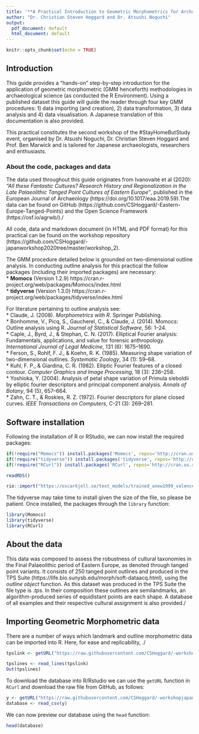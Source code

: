 ```yaml
---
title: '**A Practical Introduction to Geometric Morphometrics for Archaeological Science**'
author: "Dr. Christian Steven Hoggard and Dr. Atsushi Noguchi"
output:
  pdf_document: default
  html_document: default
---
```


```r
knitr::opts_chunk$set(echo = TRUE)
```

## **Introduction**

This guide provides a "hands-on" step-by-step introduction for the application of geometric morphometric (GMM henceforth) methodologies in archaeological science (as conducted the R Environment). Using a published dataset this guide will guide the reader through four key GMM procedures: 1) data importing (and creation), 2) data transformation, 3) data analysis and 4) data visualisation. A Japanese translation of this documentation is also provided.  

This practical constitutes the second workshop of the #StayHomeButStudy event, organised by Dr. Atsushi Noguchi, Dr. Christian Steven Hoggard and Prof. Ben Marwick and is tailored for Japanese archaeologists, researchers and enthusiasts.  

### **About the code, packages and data**

The data used throughout this guide originates from Ivanovaitė et al (2020): *"All these Fantastic Cultures? Research History and Regionalization in the Late Palaeolithic Tanged Point Cultures of Eastern Europe"*, published in the European Journal of Archaeology (https://doi.org/10.1017/eaa.2019.59).The data can be found on GitHub (https://github.com/CSHoggard/-Eastern-Europe-Tanged-Points) and the Open Science Framework (https://osf.io/agrwb/)./

All code, data and markdown document (in HTML and PDF format) for this practical can be found on the workshop repository (https://github.com/CSHoggard/-japanworkshop2020tree/master/workshop_2).

The GMM procedure detailed below is grounded on two-dimensional outline analysis. In conducting outline analysis for this practical the follow packages (including their imported packages) are necessary:  
* **Momocs** (Version 1.2.9) https://cran.r-project.org/web/packages/Momocs/index.html   
* **tidyverse** (Version 1.3.0) https://cran.r-project.org/web/packages/tidyverse/index.html 

For literature pertaining to outline analysis see:\
* Claude, J. (2008). *Morphometrics with R*. Springer Publishing.\
* Bonhomme, V., Picq, S., Gaucherel, C., & Claude, J. (2014). Momocs: Outline analysis using R. *Journal of Statistical Software*, 56: 1–24.\
* Caple, J., Byrd, J., & Stephan, C. N. (2017). Elliptical Fourier analysis: Fundamentals, applications, and value for forensic anthropology. *International Journal of Legal Medicine*, 131 (6): 1675–1690.\
* Ferson, S., Rohlf, F. J., & Koehn, R. K. (1985). Measuring shape variation of two-dimensional outlines. *Systematic Zoology*, 34 (1): 59–68.\
* Kuhl, F. P., & Giardina, C. R. (1982). Elliptic Fourier features of a closed contour. *Computer Graphics and Image Processing*, 18 (3): 236–258.\
* Yoshioka, Y. (2004). Analysis of petal shape variation of Primula sieboldii by elliptic fourier descriptors and principal component analysis. *Annals of Botany*, 94 (5), 657–664.\
* Zahn, C. T., & Roskies, R. Z. (1972). Fourier descriptors for plane closed curves. *IEEE Transactions on Computers*, C-21 (3): 269–281.

## **Software installation**

Following the installation of R or RStudio, we can now install the required packages:  
```r
if(!require("Momocs")) install.packages('Momocs', repos='http://cran.us.r-project.org')  
if(!require("tidyverse")) install.packages('tidyverse', repos='http://cran.us.r-project.org')
if(!require("RCurl")) install.packages('RCurl', repos='http://cran.us.r-project.org')
```

```r



readRDS()

rio::import("https://oscarkjell.se/text_models/trained_anew1999_valence.rds")

```


The tidyverse may take time to install given the size of the file, so please be patient. Once installed, the packages through the `library` function:  

```r
library(Momocs)  
library(tidyverse)
library(RCurl)
```

## **About the data**  

This data was composed to assess the robustness of cultural taxonomies in the Final Palaeolithic period of Eastern Europe, as denoted through tanged point variants. It consists of 250 tanged point outlines and produced in the TPS Suite (https://life.bio.sunysb.edu/morph/soft-dataacq.html), using the *outline object* function. As this dataset was produced in the TPS Suite the file type is *.tps*. In their composition these outlines are semilandmarks, an algorithm-produced series of equidistant points are each shape. A database of all examples and their respective cultural assignment is also provided./

## **Importing Geometric Morphometric data**  
There are a number of ways which landmark and outline morphometric data can be imported into R. Here, for ease and replicability, ./

```r
tpslink <- getURL("https://raw.githubusercontent.com/CSHoggard/-workshopjapan2020/master/workshop_2/ivanovaite_et_al_2019.TPS")

tpslines <- read_lines(tpslink)
Out(tpslines)
```


To download the database into R/Rstudio we can use the `getURL` function in `RCurl` and download the raw file from GitHub, as follows:

```r
y <- getURL("https://raw.githubusercontent.com/CSHoggard/-workshopjapan2020/master/workshop_2/ivanovaite_et_al_2019.csv")
database <- read_csv(y)
```

We can now preview our database using the `head` function:

```r
head(database)
```
